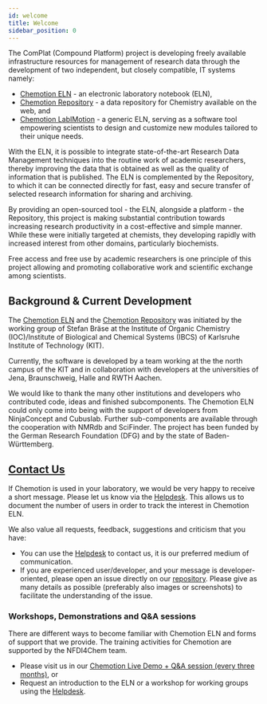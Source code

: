 ```yaml
---
id: welcome
title: Welcome
sidebar_position: 0
---
```


The ComPlat (Compound Platform) project is developing freely available infrastructure resources for management of research data through the development of two independent, but closely compatible, IT systems namely:

- [Chemotion ELN](/eln) - an electronic laboratory notebook (ELN),
- [Chemotion Repository](/repo) - a data repository for Chemistry available on the web, and
- [Chemotion LabIMotion](/labimotion) - a generic ELN, serving as a software tool empowering scientists to design and customize new modules tailored to their unique needs.

With the ELN, it is possible to integrate state-of-the-art Research Data Management techniques into the routine work of academic researchers, thereby improving the data that is obtained as well as the quality of information that is published.
The ELN is complemented by the Repository, to which it can be connected directly for fast, easy and secure transfer of selected research information for sharing and archiving.

By providing an open-sourced tool - the ELN, alongside a platform - the Repository, this project is making substantial contribution towards increasing research productivity in a cost-effective and simple manner. While these were initially targeted at chemists, they developing rapidly with increased interest from other domains, particularly biochemists.

Free access and free use by academic researchers is one principle of this project allowing and promoting collaborative work and scientific exchange among scientists.

## Background & Current Development

The [Chemotion ELN](/eln) and the [Chemotion Repository](/repo) was initiated by the working group of Stefan Bräse at the Institute of Organic Chemistry (IOC)/Institute of Biological and Chemical Systems (IBCS) of Karlsruhe Institute of Technology (KIT).

Currently, the software is developed by a team working at the the north campus of the KIT and in collaboration with developers at the universities of Jena, Braunschweig, Halle and RWTH Aachen.

We would like to thank the many other institutions and developers who contributed code, ideas and finished subcomponents. The Chemotion ELN could only come into being with the support of developers from NinjaConcept and Cubuslab. Further sub-components are available through the cooperation with NMRdb and SciFinder. The project has been funded by the German Research Foundation (DFG) and by the state of Baden-Württemberg.

## [Contact Us](https://chemotion.net/helpdesk)

If Chemotion is used in your laboratory, we would be very happy to receive a short message. Please let us know via the [Helpdesk](https://chemotion.net/helpdesk). This allows us to document the number of users in order to track the interest in Chemotion ELN.

We also value all requests, feedback, suggestions and criticism that you have:

- You can use the [Helpdesk](https://chemotion.net/helpdesk) to contact us, it is our preferred medium of communication.
- If you are experienced user/developer, and your message is developer-oriented, please open an issue directly on our [repository](https://github.com/ComPlat/chemotion_ELN/issues). Please give as many details as possible (preferably also images or screenshots) to facilitate the understanding of the issue.

### Workshops, Demonstrations and Q&A sessions

There are different ways to become familiar with Chemotion ELN and forms of support that we provide. The training activities for Chemotion are supported by the NFDI4Chem team.

- Please visit us in our [Chemotion Live Demo + Q&A session (every three months)](https://www.nfdi4chem.de/index.php/event/chemotion-eln-qa-session/), or
- Request an introduction to the ELN or a workshop for working groups using the [Helpdesk](https://chemotion.net/helpdesk).
